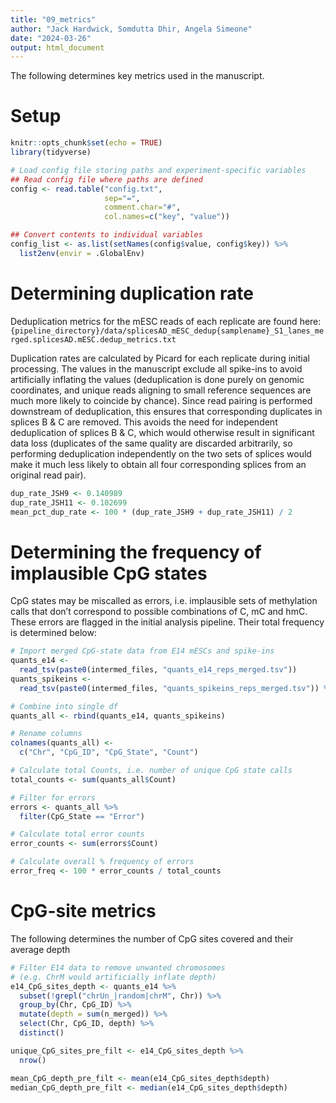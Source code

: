 ```yaml
---
title: "09_metrics"
author: "Jack Hardwick, Somdutta Dhir, Angela Simeone"
date: "2024-03-26"
output: html_document
---
```


The following determines key metrics used in the manuscript.

# Setup
```r
knitr::opts_chunk$set(echo = TRUE)
library(tidyverse)

# Load config file storing paths and experiment-specific variables
## Read config file where paths are defined
config <- read.table("config.txt", 
                     sep="=", 
                     comment.char="#", 
                     col.names=c("key", "value"))

## Convert contents to individual variables
config_list <- as.list(setNames(config$value, config$key)) %>%
  list2env(envir = .GlobalEnv)
```

# Determining duplication rate

Deduplication metrics for the mESC reads of each replicate are found here:
`{pipeline_directory}/data/splicesAD_mESC_dedup{samplename}_S1_lanes_merged.splicesAD.mESC.dedup_metrics.txt`

Duplication rates are calculated by Picard for each replicate during initial processing. The values in the manuscript exclude all spike-ins to avoid artificially inflating the values (deduplication is done purely on genomic coordinates, and unique reads aligning to small reference sequences are much more likely to coincide by chance). Since read pairing is performed downstream of deduplication, this ensures that corresponding duplicates in splices B & C are removed. This avoids the need for independent deduplication of splices B & C, which would otherwise result in significant data loss (duplicates of the same quality are discarded arbitrarily, so performing deduplication independently on the two sets of splices would make it much less likely to obtain all four corresponding splices from an original read pair).
```r
dup_rate_JSH9 <- 0.140989
dup_rate_JSH11 <- 0.102699
mean_pct_dup_rate <- 100 * (dup_rate_JSH9 + dup_rate_JSH11) / 2
```

# Determining the frequency of implausible CpG states

CpG states may be miscalled as errors, i.e. implausible sets of methylation calls that don't correspond to possible combinations of C, mC and hmC. These errors are flagged in the initial analysis pipeline. Their total frequency is determined below:

```r
# Import merged CpG-state data from E14 mESCs and spike-ins
quants_e14 <-
  read_tsv(paste0(intermed_files, "quants_e14_reps_merged.tsv"))
quants_spikeins <-
  read_tsv(paste0(intermed_files, "quants_spikeins_reps_merged.tsv")) %>% select(Chr, CpG_ID, CpG_State, n_merged)

# Combine into single df
quants_all <- rbind(quants_e14, quants_spikeins)

# Rename columns
colnames(quants_all) <-
  c("Chr", "CpG_ID", "CpG_State", "Count")

# Calculate total Counts, i.e. number of unique CpG state calls
total_counts <- sum(quants_all$Count)

# Filter for errors
errors <- quants_all %>%
  filter(CpG_State == "Error") 

# Calculate total error counts
error_counts <- sum(errors$Count)

# Calculate overall % frequency of errors
error_freq <- 100 * error_counts / total_counts
```

# CpG-site metrics
The following determines the number of CpG sites covered and their average depth
```r
# Filter E14 data to remove unwanted chromosomes 
# (e.g. ChrM would artificially inflate depth)
e14_CpG_sites_depth <- quants_e14 %>%
  subset(!grepl("chrUn_|random|chrM", Chr)) %>%
  group_by(Chr, CpG_ID) %>%
  mutate(depth = sum(n_merged)) %>%
  select(Chr, CpG_ID, depth) %>%
  distinct()

unique_CpG_sites_pre_filt <- e14_CpG_sites_depth %>%
  nrow()

mean_CpG_depth_pre_filt <- mean(e14_CpG_sites_depth$depth)
median_CpG_depth_pre_filt <- median(e14_CpG_sites_depth$depth)
```
